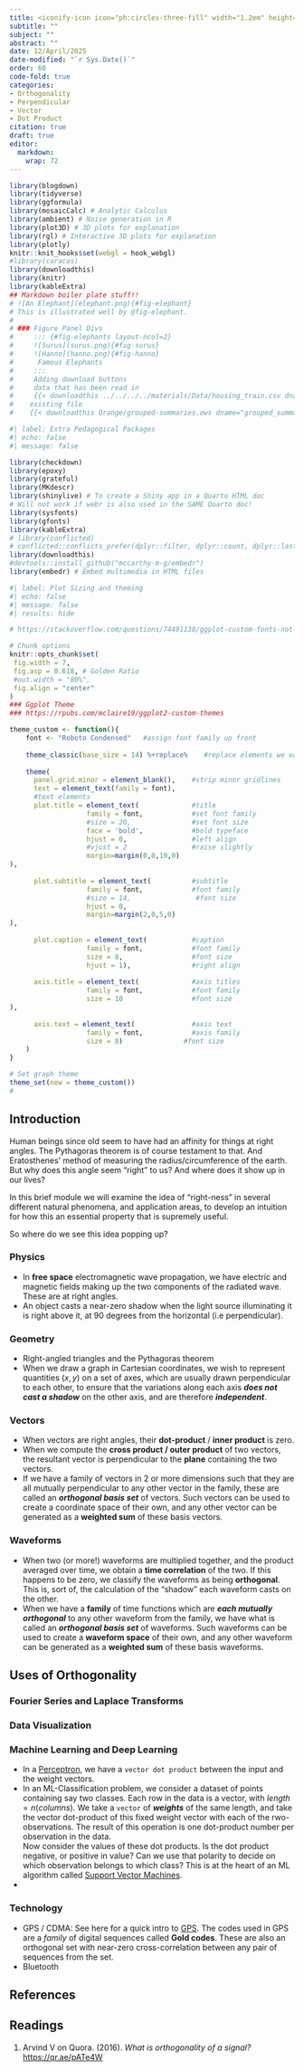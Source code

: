 ```yaml
---
title: <iconify-icon icon="ph:circles-three-fill" width="1.2em" height="1.2em"></iconify-icon> <iconify-icon icon="gravity-ui:function" width="1.2em" height="1.2em"></iconify-icon> Things at Right Angles
subtitle: ""
subject: ""
abstract: ""
date: 12/April/2025
date-modified: "`r Sys.Date()`"
order: 60
code-fold: true
categories:
- Orthogonality
- Perpendicular
- Vector
- Dot Product
citation: true
draft: true
editor: 
  markdown: 
    wrap: 72
---
```


```r
library(blogdown)
library(tidyverse)
library(ggformula)
library(mosaicCalc) # Analytic Calculus
library(ambient) # Noise generation in R
library(plot3D) # 3D plots for explanation
library(rgl) # Interactive 3D plots for explanation
library(plotly)
knitr::knit_hooks$set(webgl = hook_webgl)
#library(caracas)
library(downloadthis)
library(knitr)
library(kableExtra)
## Markdown boiler plate stuff!!
# ![An Elephant](elephant.png){#fig-elephant}
# This is illustrated well by @fig-elephant.
# 
# ### Figure Panel Divs
#     ::: {#fig-elephants layout-ncol=2}
#     ![Surus](surus.png){#fig-surus}
#     ![Hanno](hanno.png){#fig-hanno}
#      Famous Elephants
#     :::
#     Adding download buttons
#     data that has been read in
#     {{< downloadthis ../../../../materials/Data/housing_train.csv dname="house_prices" label="Download the House Prices Dataset" icon="database-fill-down" type="info" >}}
#    existing file
#    {{< downloadthis Orange/grouped-summaries.ows dname="grouped_summaries" label="Download the Orange Workflow" icon="database-fill-down" type="info" >}} 

```

```r
#| label: Extra Pedagogical Packages
#| echo: false
#| message: false

library(checkdown)
library(epoxy)
library(grateful)
library(MKdescr)
library(shinylive) # To create a Shiny app in a Quarto HTML doc
# Will not work if webr is also used in the SAME Quarto doc!
library(sysfonts)
library(gfonts)
library(kableExtra)
# library(conflicted)
# conflicted::conflicts_prefer(dplyr::filter, dplyr::count, dplyr::last, dplyr::glimpse, base::max)
library(downloadthis)
#devtools::install_github("mccarthy-m-g/embedr")
library(embedr) # Embed multimedia in HTML files
```


```r
#| label: Plot Sizing and theming
#| echo: false
#| message: false
#| results: hide

# https://stackoverflow.com/questions/74491138/ggplot-custom-fonts-not-working-in-quarto

# Chunk options
knitr::opts_chunk$set(
 fig.width = 7,
 fig.asp = 0.618, # Golden Ratio
 #out.width = "80%",
 fig.align = "center"
)
### Ggplot Theme
### https://rpubs.com/mclaire19/ggplot2-custom-themes

theme_custom <- function(){ 
    font <- "Roboto Condensed"   #assign font family up front
    
    theme_classic(base_size = 14) %+replace%    #replace elements we want to change
    
    theme(
      panel.grid.minor = element_blank(),    #strip minor gridlines
      text = element_text(family = font),
      #text elements
      plot.title = element_text(             #title
                   family = font,            #set font family
                   #size = 20,               #set font size
                   face = 'bold',            #bold typeface
                   hjust = 0,                #left align
                   #vjust = 2                #raise slightly
                   margin=margin(0,0,10,0)
),               
      
      plot.subtitle = element_text(          #subtitle
                   family = font,            #font family
                   #size = 14,                #font size
                   hjust = 0,
                   margin=margin(2,0,5,0)
),               
      
      plot.caption = element_text(           #caption
                   family = font,            #font family
                   size = 8,                 #font size
                   hjust = 1),               #right align
      
      axis.title = element_text(             #axis titles
                   family = font,            #font family
                   size = 10                 #font size
),
      
      axis.text = element_text(              #axis text
                   family = font,            #axis family
                   size = 8)               #font size
    )
}

# Set graph theme
theme_set(new = theme_custom())
#
```


## Introduction

Human beings since old seem to have had an affinity for things at right angles. The Pythagoras theorem is of course testament to that. And Eratosthenes' method of measuring the radius/circumference of the earth. But why does this angle seem "right" to us? And where does it show up in our lives? 

In this brief module we will examine the idea of "right-ness" in several different natural phenomena, and application areas, to develop an intuition for how this an essential property that is supremely useful.

So where do we see this idea popping up?

### Physics

- In **free space** electromagnetic wave propagation, we have electric and magnetic fields making up the two components of the radiated wave. These are at right angles. 
- An object casts a near-zero shadow when the light source illuminating it is right above it, at 90 degrees from the horizontal (i.e perpendicular). 

### Geometry

- Right-angled triangles and the Pythagoras theorem
- When we draw a graph in Cartesian coordinates, we wish to represent quantities $(x,y)$ on a set of axes, which are usually drawn perpendicular to each other, to ensure that the variations along each axis ***does not cast a shadow*** on the other axis, and are therefore ***independent***. 


### Vectors
- When vectors are right angles, their **dot-product** / **inner product** is zero. 
- When we compute the **cross product / outer product** of two vectors, the resultant vector is perpendicular to the **plane** containing the two vectors. 
- If we have a family of vectors in 2 or more dimensions such that they are all mutually perpendicular to any other vector in the family, these are called an ***orthogonal basis set*** of vectors. Such vectors can be used to create a coordinate space of their own, and any other vector can be generated as a **weighted sum** of these basis vectors. 


### Waveforms
- When two (or more!) waveforms are multiplied together, and the product averaged over time, we obtain a **time correlation** of the two. If this happens to be zero, we classify the waveforms as being **orthogonal**. This is, sort of, the calculation of the "shadow" each waveform casts on the other. 
- When we have a **family** of time functions which are ***each mutually orthogonal*** to any other waveform from the family, we have what is called an ***orthogonal basis set*** of waveforms. Such waveforms can be used to create a **waveform space** of their own, and any other waveform can be generated as a **weighted sum** of these basis waveforms. 

## Uses of Orthogonality

### Fourier Series and Laplace Transforms

### Data Visualization

### Machine Learning and Deep Learning
- In a [Perceptron](../../100-AI/20-Perceptron/index.qmd), we have a `vector dot product` between the input and the weight vectors. 
- In an ML-Classification problem, we consider a dataset of points containing say two classes. Each row in the data is a vector, with $length = n(columns)$. We take a `vector` of ***weights*** of the same length, and take the vector dot-product of this fixed weight vector with each of the rwo-observations. The result of this operation is one dot-product number per observation in the data.\
    Now consider the values of these dot products. Is the dot product negative, or positive in value? Can we use that polarity to decide on which observation belongs to which class? This is at the heart of an ML algorithm called [Support Vector Machines](). 
- 

### Technology
- GPS / CDMA: See here for a quick intro to [GPS](https://arvindvenkatadri.com/teaching/3-order-and-chaos/modules/5b-voronoi/#proximities-in-the-gps-system-1). The codes used in GPS are a *family* of digital sequences called **Gold codes**. These are also an orthogonal set with near-zero cross-correlation between any pair of sequences from the set. 
- Bluetooth

## References


## Readings

1. Arvind V on Quora. (2016). *What is orthogonality of a signal?* <https://qr.ae/pATe4W>
